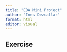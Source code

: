 ```yaml
---
title: "EDA Mini Project"
author: "Ines Dezcallar"
format: html
editor: visual
---
```


## Exercise
